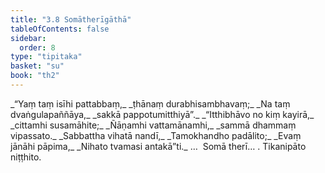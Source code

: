 ```yaml
---
title: "3.8 Somātherīgāthā"
tableOfContents: false
sidebar:
  order: 8
type: "tipitaka"
basket: "su"
book: "th2"
---
```



<DynamicBreadcrumb />

<Division number="60" book="th2" bookNo="19" page="386">

<Paragraph number="98" type="verses" book="th2">
_“Yaṃ taṃ isīhi pattabbaṃ,_  
_ṭhānaṃ durabhisambhavaṃ;_  
_Na taṃ dvaṅgulapaññāya,_  
_sakkā pappotumitthiyā”._  

</Paragraph>

</Division>
<Division number="61" book="th2" bookNo="19" page="386">

<Paragraph number="99" type="verses" book="th2">
_“Itthibhāvo no kiṃ kayirā,_  
_cittamhi susamāhite;_  
_Ñāṇamhi vattamānamhi,_  
_sammā dhammaṃ vipassato._  

</Paragraph>

</Division>
<Division number="62" book="th2" bookNo="19" page="386">

<Paragraph number="100" type="verses" book="th2">
_Sabbattha vihatā nandī,_  
_Tamokhandho padālito;_  
_Evaṃ jānāhi pāpima,_  
_Nihato tvamasi antakā”ti._  


</Paragraph>
</Division>

<Paragraph number="101" type="center" book="th2">
…  Somā therī… .



</Paragraph>

<Paragraph number="102" type="center" book="th2">
Tikanipāto niṭṭhito.
</Paragraph>